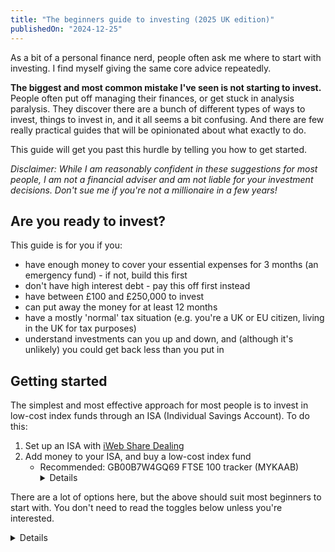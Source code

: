 ```yaml
---
title: "The beginners guide to investing (2025 UK edition)"
publishedOn: "2024-12-25"
---
```



As a bit of a personal finance nerd, people often ask me where to start with investing. I find myself giving the same core advice repeatedly.

**The biggest and most common mistake I've seen is not starting to invest.** People often put off managing their finances, or get stuck in analysis paralysis. They discover there are a bunch of different types of ways to invest, things to invest in, and it all seems a bit confusing. And there are few really practical guides that will be opinionated about what exactly to do.

This guide will get you past this hurdle by telling you how to get started.

_Disclaimer: While I am reasonably confident in these suggestions for most people, I am not a financial adviser and am not liable for your investment decisions. Don't sue me if you're not a millionaire in a few years!_

## Are you ready to invest?

This guide is for you if you:
- have enough money to cover your essential expenses for 3 months (an emergency fund) - if not, build this first
- don't have high interest debt - pay this off first instead
- have between £100 and £250,000 to invest
- can put away the money for at least 12 months
- have a mostly 'normal' tax situation (e.g. you're a UK or EU citizen, living in the UK for tax purposes)
- understand investments can you up and down, and (although it's unlikely) you could get back less than you put in

## Getting started

The simplest and most effective approach for most people is to invest in low-cost index funds through an ISA (Individual Savings Account). To do this:

1. Set up an ISA with [iWeb Share Dealing](https://www.iweb-sharedealing.co.uk/)
2. Add money to your ISA, and buy a low-cost index fund
    - Recommended: GB00B7W4GQ69 FTSE 100 tracker (MYKAAB)
      <Details title='What do I click to do this?'>
      Once you've logged into your iWeb account:
      1. Click 'Fund this account' on your **Stocks and Shares ISA account**, and add money with your debit card.
      2. Click 'Deal now' on your **Stocks and Shares ISA account**.
      3. Change the option to 'Funds', paste in `GB00B7W4GQ69` and click the 'Verify' button.
      4. For some funds, change the option to 'UK & ETFs' and paste the code in there instead.
      5. Enter in the amount - probably just everything you put in, then click continue.
      6. Give the key investor document a skim, and if happy place the order.
      </Details>

There are a lot of options here, but the above should suit most beginners to start with. You don't need to read the toggles below unless you're interested.

<Details title='Why iWeb Share Dealing?'>
I recommend iWeb because:
- They have some of [the lowest fees in the UK](https://monevator.com/compare-uk-cheapest-online-brokers/). It's completely free to just hold stocks there.
    <Details title='Do fees of 1% or 2% really matter?'>
    Yes! Because these fees compound, it can significantly affect your investment returns.

    Just like how the power of investing is in compound growth, having compounded fees eats a lot into your portfolio.

    [This article](https://www.performanceig.com/fees-matter) shows the difference between a 1% fee and 3% fee over 30 years changes a ~$5M pot into a ~$3M pot!
    </Details>
- They allow you to invest in pretty much whatever you want, which gives you flexibility later.
- Their platform is simple and doesn't try to encourage frequent trading.
- They're trustworthy as part of [Lloyds Banking Group](https://www.lloydsbankinggroup.com/who-we-are/our-brands/iweb.html) and are [regulated by the FCA](https://register.fca.org.uk/s/firm?id=001b000000MfHYVAA3).

You're not locked in - you can open multiple ISAs across different providers later, and transfer your investments between them if you want (although the transfer process can be slow-ish). You can only put up to [the ISA limit](https://www.gov.uk/individual-savings-accounts) each year across your ISAs - you're responsible for making sure you don't go over this if you have multiple ISAs.

If you do go with another provider, make sure that:
- they are on [the FCA register](https://register.fca.org.uk/s/)
- you understand the fees they will charge
</Details>

<Details title='Am I protected if my ISA provider goes bust?'>
In general, yes if they are FCA regulated.

Two things are in place to handle this scenario:
- Segregation of Assets: Your investments are kept separate from the provider's own assets. So if the provider goes bust, all your investments should still be there. iWeb [explains how they achieve this on their website](https://www.iweb-sharedealing.co.uk/ics-service.html).
- FSCS compensation: If something has gone very wrong and assets have not been kept separate, the government-backed [Financial Services Compensation Scheme (FSCS)](https://www.fscs.org.uk/) guarantees up to £85,000 (and sometimes more). This is done on a per-bank basis - so plausibly with iWeb that means if you also had an account with Lloyds Bank only a total of £85,000 would be reimbursed for both.

Note that this protection is about the ISA provider failing - it doesn't protect you against your investments losing value through normal market movements.
</Details>

<Details title='What is an ISA, and why should I open it?'>
You can make investments in a general investment account without an ISA. However, any [profits ('capital gains') you make will be taxed by the government](https://www.gov.uk/capital-gains-tax).

An ISA (Individual Savings Account) is just the name for an investment account where you don't have to pay tax on the profits. The government set these up to encourage people to save money.

The one limitation is that you can only put so much into your ISAs each tax year. In the 2024-2025 tax year, this limit was £20,000/year, but you can [find the updated limit on GOV.UK](https://www.gov.uk/individual-savings-accounts). Once the money is in your ISA, it can grow beyond this limit, and you can add to it every tax year.

There's essentially no downside to using an ISA compared to a regular investment account, so you should always use your ISA allowance first.
</Details>

<Details title='What about a cash ISA / lifetime ISA / help-to-by ISA / innovative finance ISA?'>
iWeb's ISA is a stocks & shares ISA. This gives you a lot of flexibility, and you can use it to invest in shares, trusts, funds (including ETFs), and bonds. These investments can go up or down, but over many years they tend to go up - for example, the FTSE100 [returned on average 6.3% per year from 2003 to 2023](https://www.ig.com/uk/trading-strategies/what-are-the-average-returns-of-the-ftse-100--230511).

Cash ISAs are similar to a bank savings account: they offer lower returns, in exchange for more safety. Most give you a fixed interest rate, and your money can only go up. Over the past 10 years, these have usually offered rates of 0.5-2%. As of December 2024, these have risen to rates of up to 5% due to inflation, but it is expected that these will drop soon.

> If you want the benefits of a guaranteed rate, you can also get this by [buying a cash fund (also known as a money market fund) in your stocks & shares ISA](https://www.ii.co.uk/analysis-commentary/highest-yielding-money-market-funds-park-your-cash-ii527664). In my opinion this makes cash ISAs a little redundant.

Lifetime ISAs are stocks & shares or cash ISAs that offer a 25% government bonus on money you put in, but are much more restrictive. You can only put £4,000 per year into them, and can only spend them on your first home or retirement. Fewer providers offer lifetime ISAs, so fees tend to be higher. These can be good if you have clear plans on how to use them, but if you're unsure I'd recommend to defaulting to a standard stocks & shares ISA.

Help-to-Buy ISAs are no longer available to new savers, but were similar to lifetime ISAs.

Innovative finance ISAs are similar to stocks & shares ISAs, but allow you to make weirder more risky investments. This includes peer-to-peer lending and crowdfunding. There are limited providers who offer them, they're more complex, and they tend to be higher risk (without good evidence of delivering a higher return). As such, I think beginners should usually avoid them.
</Details>

<Details title="Shouldn't I wait until <event> to invest?">
Predicting the market is really hard. If you really are able to accurately predict the market, you should be earning millions at a hedge fund. At this point you should get independent financial advice on your investments.

Even if you had perfect information about when the market will crash, [you'll still make less money trying to time it](https://www.personalfinanceclub.com/how-to-perfectly-time-the-market/).
</Details>

<Details title='What is an index fund, and why buy a low-cost index fund?'>
An index is just a list of companies. E.g. FTSE100 is the largest 100 companies listed on the London Stock Exchange (originally set up as a collaboration between the **F**inancial **T**imes and the London **S**tock **E**xchange, hence **FTSE**).

A fund is a group of people bringing their money together to invest.

An index fund is therefore a group of people bringing their money together to buy shares in a list of companies. You might also hear index funds called 'passive' funds because they just follow whatever the index says, without 'active' management by fund managers picking individual stocks.

<Details title='Why not buy active funds?'>
Most studies show that [active funds are no better than a monkey picking random stocks](https://www.rock-wealth.co.uk/monkeys-beat-money-managers-at-selling-stocks/). Index funds perform just as well, and are usually more diversified and have lower fees so are better in practice.

[This video](https://www.youtube.com/watch?v=fvGLnthJDsg) also explains why active funds are usually a mistake.

<Details title='Why not buy active funds that have been consistently performing well?'>
Imagine getting a 1024 people to flip a coin 10 times. By chance, we should expect one person to get 10 heads in a row.

Wow! They must be really lucky, right? Should we bet on them flipping heads again? Probably not.

There are thousands of funds at any given time. The same logic applies here: where you would expect high-performing funds by chance, even if they were all just random.

This is part of what finance people mean when they say "past performance is not indicative of future results".

(Note: There are probably some people who can beat the market consistently. However, the funds these people usually manage are not open to retail investors, or the fees for these funds are greater than the extra returns.)
</Details>
</Details>

Companies like Blackrock and Vanguard manage these index funds. For example, they buy and sell the company shares when people join and leave the fund or companies move on and off the list. This work takes them time, and so they charge a management fee for this work. Because they're buying based on the index, the main point of comparison is just who charges a lower cost for their management fee - making low-cost index funds most effective.

<Details title='Do fees of 1% or 2% really matter?'>
Yes! Because these fees compound, it can significantly affect your investment returns.

Just like how the power of investing is in compound growth, having compounded fees eats a lot into your portfolio.

[This article](https://www.performanceig.com/fees-matter) shows the difference between a 1% fee and 3% fee over 30 years changes a ~$5M pot into a ~$3M pot!
</Details>
</Details>

<Details title='What other low-cost index funds might I want to invest in?'>
_If you're unsure, start with the FTSE 100. This tracks big companies in the UK and is suitable for most people. You can always change where you allocate your money in future - remember the biggest mistake is not starting!_

When choosing funds, look for "Acc" or accumulating versions. These automatically reinvest any dividends, maximizing the power of compound growth over time. Only choose income funds if you specifically need regular payouts, like during retirement.

Other good options for low-cost index funds are:
- FTSE250 if you think medium-big companies in the UK will do well. GB00B7W4GQ69 (VMIG)
- S&P500 if you think big companies in the US will do well. IE00BFMXXD54 (VUAG).
- NASDAQ100 if you think tech companies in the US will do well. IE0032077012 (EQQQ).

The reason I've picked the specific these funds is because
1. they're allowed to be held in a UK ISA;
2. these trackers represent the most common things people want to track; and
3. they have low fees.

If you find other accumulating trackers for the same indexes with lower fees these are probably good too.
</Details>

<Details title='Should I spread my investment across different index funds?'>
Diversification is good! Index funds are already a fairly diversified investment (over picking individual companies), so for the beginner you probably don't need to do this.

As you start to invest more, you can split up your money between some of the indexes. I'd probably recommend only doing this if you're putting in at least £2,000 per fund, because otherwise the transaction fees can get pricey.
</Details>

<Details title='What about crypto (including NFTs) / art / gold?'>
- Crypto is highly volatile, largely unregulated, and difficult to get good diversification in. It is also complex, which has led to many crypto scams floating around. As a beginner, I would tread with caution.
- Art requires specialist knowledge and usually needs large amounts of money to invest meaningfully. [Online platforms that offer fractional art investing tend not to go well](https://www.youtube.com/watch?v=6ojOkPmm8lw).
- Gold can be useful to hedge against certain risks. You can buy funds that track gold (or other precious metals) in your iWeb ISA.

All of these assets are not inherently productive or income generating. By this, I mean that you expect a company to be worth more in the future: it's genuinely investing in something that you expect to produce goods and services and make a profit. However, most crypto assets, art and gold are not productive - the main benefit is that they might stay stable, not grow.

For most people starting out, these shouldn't make up a significant amount of your investment portfolio. Stick to broad market index funds until you have more experience and a solid foundation.
</Details>

<Details title='What about premium bonds?'>
Premium Bonds are a government-backed savings product with a £50,000 maximum investment. Like ISAs, they're tax-free, but typically offer lower returns than investing in the stock market.

You might want to buy premium bonds if:
- You want a completely safe place to store money and the expected return beats available cash ISA rates; or
- You've already used up your yearly ISA allowance and want another tax-free savings option (if the rates they offer are greater than the best other savings accounts rates after tax)
</Details>

<Details title='What if I have more than the maximum ISA limit to invest?'>
First, put as much as you can into your ISA.

Then, make your remaining investments in your 'Share Dealing Account'. This is automatically created when you open an iWeb ISA. You can invest in this in the exact same way as your ISA, although you'll need to pay capital gains tax on some of your profits when you sell.

Alternatively, you can put money into premium bonds for a tax-free savings mechanism. However, as the interest rate is usually lower you'd want to trade the tax savings off against this.
</Details>

<Details title='Why should I trust your recommendations?'>
I expect many people landing here to be people who trust me, that I've recommended here. If you don't know me, you _should_ be very skeptical of random people giving out financial advice on the internet!

You should seek out financial advice from other people you trust (and seem competent). Advocates of the low-cost index fund strategy include:
- [Warren Buffet](https://youtu.be/kqfMvHufOMk?feature=shared&t=9)
- [Charlie Munger](https://finance.yahoo.com/news/charlie-munger-said-401-k-141526942.html)
- [Jack Bogle](https://www.fool.com/investing/how-to-invest/famous-investors/john-bogle/)
- [Ben Felix](https://www.youtube.com/watch?v=fvGLnthJDsg), an influencer in the personal finance space who is a licensed portfolio manager.

I don't recieve anything for recommending the above platform or investments - these are just my good faith best recommendations.
</Details>

<Details title='What if I need more help?'>
You can get free finance advice, including talking to a human about ISAs and investments, from the [UK Government's Money Helper service](https://www.moneyhelper.org.uk/).

This is not regulated financial advice though. For that, you'll need to pay a professional - what you're looking for is an 'independent financial advisor' who is listed on [the FCA register](https://register.fca.org.uk/s/). [unbiased](https://www.unbiased.co.uk/advisers?service=financial-adviser) is a directory of these advisors.
</Details>

## Investing more money

Over time, you can also add more money to your investments, up to the ISA limits. The process to fund your account and purchase more stocks is the same as above.

<Details title='What if I have more than the maximum ISA limit to invest?'>
First, put as much as you can into your ISA.

Then, make your remaining investments in your 'Share Dealing Account'. This is automatically created when you open an iWeb ISA. You can invest in this in the exact same way as your ISA, although you'll need to pay capital gains tax on some of your profits when you sell.

Alternatively, you can put money into premium bonds for a tax-free savings mechanism. However, as the interest rate is usually lower you'd want to trade the tax savings off against this.

<Details title='What are premium bonds?'>
Premium Bonds are a government-backed savings product with a £50,000 maximum investment. Like ISAs, they're tax-free, but typically offer lower returns than investing in the stock market.

You might want to buy premium bonds if:
- You want a completely safe place to store money and the expected return beats available cash ISA rates; or
- You've already used up your yearly ISA allowance and want another tax-free savings option (if the rates they offer are greater than the best other savings accounts rates after tax)
</Details>
</Details>

## Not doing anything else

Now: **don't do anything else**.

It's tempting to obsessively check how your investments are performing, and think about moving them around. It's doubly tempting when the stock market is moving around a lot, or you've got a flashy app to track things.

However, the next biggest mistake after not investing is selling when your stocks go down. This is the default human reaction, but it's the wrong one. If the stocks go down 20% and you sell, you're effectively selling your stocks to a buyer at a 20% discount! [Timing is hard](https://www.personalfinanceclub.com/how-to-perfectly-time-the-market/).

It may be useful to do a financial review every now and then. I'd recommend looking at your investment performance at least every 12 months, but no more than once a month. You should rarely consider selling unless you need the money, but it can be useful for planning out other financial decisions you might want to make.

## Cashing out

Hopefully if you've followed these instructions you'll have a big investment pot! And one day you'll want to use that money.

When you need your money, selling your investments is straightforward - just sell through the website and the money will reach your bank account in 1-2 days.

Note: Once you withdraw money from your ISA, you can only put back in up to your annual ISA allowance (currently £20,000). So think carefully before making large withdrawals, as you might not be able to put all the money back in later.
